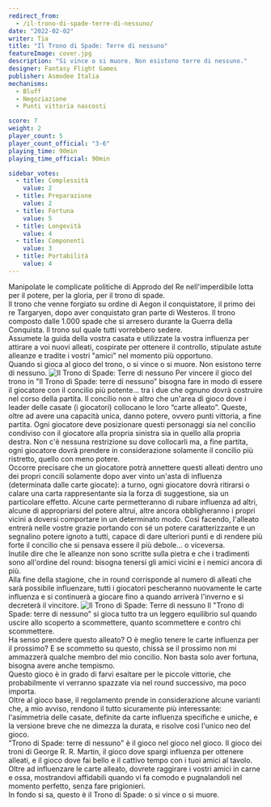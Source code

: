 ```yaml
---
redirect_from:
  - /il-trono-di-spade-terre-di-nessuno/
date: "2022-02-02"
writer: Tia
title: "Il Trono di Spade: Terre di nessuno"
featureImage: cover.jpg
description: "Si vince o si muore. Non esistono terre di nessuno."
designer: Fantasy Flight Games
publisher: Asmodee Italia
mechanisms:
  - Bluff
  - Negoziazione
  - Punti vittoria nascosti

score: 7
weight: 2
player_count: 5
player_count_official: "3-6"
playing_time: 90min
playing_time_official: 90min

sidebar_votes:
  - title: Complessità
    value: 2
  - title: Preparazione
    value: 2
  - title: Fortuna
    value: 5
  - title: Longevità
    value: 4
  - title: Componenti
    value: 3
  - title: Portabilità
    value: 4
---
```


<Setting>
  Manipolate le complicate politiche di Approdo del Re nell'imperdibile lotta
  per il potere, per la gloria, per il trono di spade.
  <br />
  Il trono che venne forgiato su ordine di Aegon il conquistatore, il primo dei
  re Targaryen, dopo aver conquistato gran parte di Westeros. Il trono composto
  dalle 1.000 spade che si arresero durante la Guerra della Conquista. Il trono
  sul quale tutti vorrebbero sedere.
  <br />
  Assumete la guida della vostra casata e utilizzate la vostra influenza per
  attirare a voi nuovi alleati, cospirate per ottenere il controllo, stipulate
  astute alleanze e tradite i vostri "amici" nel momento più opportuno.
  <br />
  Quando si gioca al gioco del trono, o si vince o si muore. Non esistono terre
  di nessuno.
</Setting>

<Spotify playlistId="26ydPfDpkjllVC0QqCWg82" />

<img src="./game1.jpg" alt="Il Trono di Spade: Terre di nessuno" />

<Rules>
  Per vincere il gioco del trono in "Il Trono di Spade: terre di nessuno"
  bisogna fare in modo di essere il giocatore con il concilio più potente... tra
  i due che ognuno dovrà costruire nel corso della partita. Il concilio non è
  altro che un'area di gioco dove i leader delle casate (i giocatori) collocano
  le loro “carte alleato”. Queste, oltre ad avere una capacità unica, danno
  potere, ovvero punti vittoria, a fine partita. Ogni giocatore deve posizionare
  questi personaggi sia nel concilio condiviso con il giocatore alla propria
  sinistra sia in quello alla propria destra. Non c'è nessuna restrizione su
  dove collocarli ma, a fine partita, ogni giocatore dovrà prendere in
  considerazione solamente il concilio più ristretto, quello con meno potere.
  <br />
  Occorre precisare che un giocatore potrà annettere questi alleati dentro uno
  dei propri concili solamente dopo aver vinto un'asta di influenza (determinata
  dalle carte giocate): a turno, ogni giocatore dovrà ritirarsi o calare una
  carta rappresentante sia la forza di suggestione, sia un particolare effetto.
  Alcune carte permetteranno di rubare influenza ad altri, alcune di
  appropriarsi del potere altrui, altre ancora obbligheranno i propri vicini a
  doversi comportare in un determinato modo. Così facendo, l'alleato entrerà
  nelle vostre grazie portando con sé un potere caratterizzante e un segnalino
  potere ignoto a tutti, capace di dare ulteriori punti e di rendere più forte
  il concilio che si pensava essere il più debole... o viceversa.
  <br />
  Inutile dire che le alleanze non sono scritte sulla pietra e che i tradimenti
  sono all'ordine del round: bisogna tenersi gli amici vicini e i nemici ancora
  di più.
  <br />
  Alla fine della stagione, che in round corrisponde al numero di alleati che
  sarà possibile influenzare, tutti i giocatori pescheranno nuovamente le carte
  influenza e si continuerà a giocare fino a quando arriverà l'inverno e si
  decreterà il vincitore.
</Rules>

<img src="./game2.jpg" alt="Il Trono di Spade: Terre di nessuno" />

<Feedback>
  Il "Trono di Spade: terre di nessuno" si gioca tutto tra un leggero equilibrio
  sul quando uscire allo scoperto a scommettere, quanto scommettere e contro chi
  scommettere.
  <br />
  Ha senso prendere questo alleato? O è meglio tenere le carte influenza per il
  prossimo? E se scommetto su questo, chissà se il prossimo non mi ammazzerà
  qualche membro del mio concilio. Non basta solo aver fortuna, bisogna avere
  anche tempismo.
  <br />
  Questo gioco è in grado di farvi esaltare per le piccole vittorie, che
  probabilmente vi verranno spazzate via nel round successivo, ma poco importa.
  <br />
  Oltre al gioco base, il regolamento prende in considerazione alcune varianti
  che, a mio avviso, rendono il tutto sicuramente più interessante: l'asimmetria
  delle casate, definite da carte influenza specifiche e uniche, e la versione
  breve che ne dimezza la durata, e risolve così l'unico neo del gioco.
  <br />
  "Trono di Spade: terre di nessuno" è il gioco nel gioco nel gioco. Il gioco
  dei troni di George R. R. Martin, il gioco dove spargi influenza per ottenere
  alleati, e il gioco dove fai bello e il cattivo tempo con i tuoi amici al
  tavolo. Oltre ad influenzare le carte alleato, dovrete raggirare i vostri
  amici in carne e ossa, mostrandovi affidabili quando vi fa comodo e
  pugnalandoli nel momento perfetto, senza fare prigionieri.
  <br />
  In fondo si sa, questo è il Trono di Spade: o si vince o si muore.
</Feedback>

<Instagram id="CZeBnBZlHRA" />
